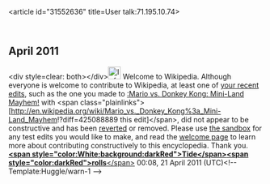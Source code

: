 <article id="31552636" title=User talk:71.195.10.74>
	<talkpage id="31552636" title="User talk:71.195.10.74">

== April 2011 ==

&lt;div style=clear: both&gt;&lt;/div&gt;[[File:Information.svg|25px|alt=|link=]] Welcome to Wikipedia. Although everyone is welcome to contribute to Wikipedia, at least one of [[Special:Contributions/71.195.10.74|your recent edits]], such as the one you made to [[:Mario vs. Donkey Kong: Mini-Land Mayhem!]] with &lt;span class=&quot;plainlinks&quot;&gt;[http://en.wikipedia.org/wiki/Mario_vs._Donkey_Kong%3a_Mini-Land_Mayhem!?diff=425088889 this edit]&lt;/span&gt;, did not appear to be constructive and has been [[Help:Reverting|reverted]] or removed. Please use [[Wikipedia:Sandbox|the sandbox]] for any test edits you would like to make, and read the [[Wikipedia:Welcoming committee/Welcome to Wikipedia|welcome page]] to learn more about contributing constructively to this encyclopedia. Thank you. [[User:Tide rolls|'''&lt;span style=&quot;color:White;background:darkRed&quot;&gt;Tide&lt;/span&gt;''']][[User talk:Tide rolls|'''&lt;span style=&quot;color:darkRed&quot;&gt;rolls'''&lt;/span&gt;]] 00:08, 21 April 2011 (UTC)&lt;!-- Template:Huggle/warn-1 --&gt;
	</talkpage>
</article>